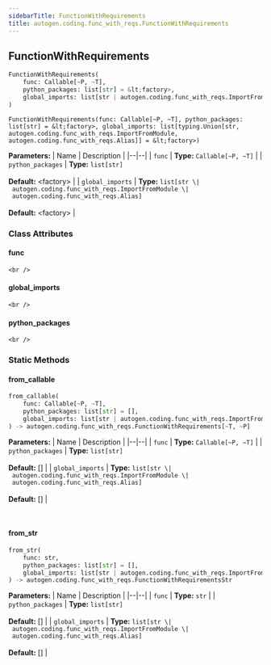 ```yaml
---
sidebarTitle: FunctionWithRequirements
title: autogen.coding.func_with_reqs.FunctionWithRequirements
---
```

<h2 id="autogen.coding.func_with_reqs.FunctionWithRequirements" class="doc doc-heading">
    <code class="doc-symbol doc-symbol-heading doc-symbol-class"></code>
    <span class="doc doc-object-name doc-class-name">FunctionWithRequirements</span>
    <a href="#autogen.coding.func_with_reqs.FunctionWithRequirements" class="headerlink" title="Permanent link"></a>
</h2>

```python
FunctionWithRequirements(
    func: Callable[~P, ~T],
    python_packages: list[str] = &lt;factory>,
    global_imports: list[str | autogen.coding.func_with_reqs.ImportFromModule | autogen.coding.func_with_reqs.Alias] = &lt;factory>
)
```

    FunctionWithRequirements(func: Callable[~P, ~T], python_packages: list[str] = &lt;factory>, global_imports: list[typing.Union[str, autogen.coding.func_with_reqs.ImportFromModule, autogen.coding.func_with_reqs.Alias]] = &lt;factory>)

<b>Parameters:</b>
| Name | Description |
|--|--|
| `func` | **Type:** `Callable[~P, ~T]` |
| `python_packages` | **Type:** `list[str]`<br/><br/>**Default:** &lt;factory> |
| `global_imports` | **Type:** `list[str \| autogen.coding.func_with_reqs.ImportFromModule \| autogen.coding.func_with_reqs.Alias]`<br/><br/>**Default:** &lt;factory> |

### Class Attributes

<code class="doc-symbol doc-symbol-heading doc-symbol-attribute"></code>
#### func
<a href="#autogen.coding.func_with_reqs.FunctionWithRequirements.func" class="headerlink" title="Permanent link"></a>

    <br />

<code class="doc-symbol doc-symbol-heading doc-symbol-attribute"></code>
#### global_imports
<a href="#autogen.coding.func_with_reqs.FunctionWithRequirements.global_imports" class="headerlink" title="Permanent link"></a>

    <br />

<code class="doc-symbol doc-symbol-heading doc-symbol-attribute"></code>
#### python_packages
<a href="#autogen.coding.func_with_reqs.FunctionWithRequirements.python_packages" class="headerlink" title="Permanent link"></a>

    <br />

### Static Methods

<code class="doc-symbol doc-symbol-heading doc-symbol-method"></code>
#### from_callable
<a href="#autogen.coding.func_with_reqs.FunctionWithRequirements.from_callable" class="headerlink" title="Permanent link"></a>

```python
from_callable(
    func: Callable[~P, ~T],
    python_packages: list[str] = [],
    global_imports: list[str | autogen.coding.func_with_reqs.ImportFromModule | autogen.coding.func_with_reqs.Alias] = []
) -> autogen.coding.func_with_reqs.FunctionWithRequirements[~T, ~P]
```

    

<b>Parameters:</b>
| Name | Description |
|--|--|
| `func` | **Type:** `Callable[~P, ~T]` |
| `python_packages` | **Type:** `list[str]`<br/><br/>**Default:** [] |
| `global_imports` | **Type:** `list[str \| autogen.coding.func_with_reqs.ImportFromModule \| autogen.coding.func_with_reqs.Alias]`<br/><br/>**Default:** [] |

<br />

<code class="doc-symbol doc-symbol-heading doc-symbol-method"></code>
#### from_str
<a href="#autogen.coding.func_with_reqs.FunctionWithRequirements.from_str" class="headerlink" title="Permanent link"></a>

```python
from_str(
    func: str,
    python_packages: list[str] = [],
    global_imports: list[str | autogen.coding.func_with_reqs.ImportFromModule | autogen.coding.func_with_reqs.Alias] = []
) -> autogen.coding.func_with_reqs.FunctionWithRequirementsStr
```

    

<b>Parameters:</b>
| Name | Description |
|--|--|
| `func` | **Type:** `str` |
| `python_packages` | **Type:** `list[str]`<br/><br/>**Default:** [] |
| `global_imports` | **Type:** `list[str \| autogen.coding.func_with_reqs.ImportFromModule \| autogen.coding.func_with_reqs.Alias]`<br/><br/>**Default:** [] |

<br />